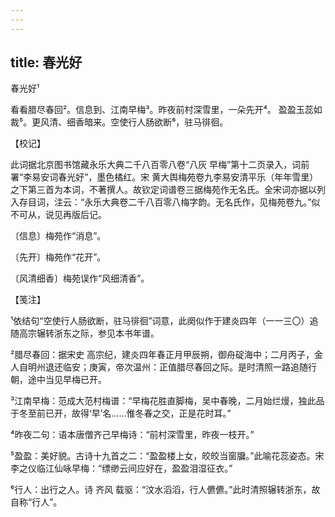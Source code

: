 ```yaml
---
---
---
```

title: 春光好
---



春光好¹





看看腊尽春回²。信息到、江南早梅³。昨夜前村深雪里，一朵先开⁴。 盈盈玉蕊如裁⁵。更风清、细香暗来。空使行人肠欲断⁶，驻马徘徊。

【校记】

此词据北京图书馆藏永乐大典二千八百零八卷“八灰 早梅”第十二页录入，词前署“李易安词春光好”，墨色橘红。宋 黄大舆梅苑卷九李易安清平乐（年年雪里）之下第三首为本词，不著撰人。故钦定词谱卷三据梅苑作无名氏。全宋词亦据以列入存目词，注云：“永乐大典卷二千八百零八梅字韵。无名氏作，见梅苑卷九。”似不可从，说见再版后记。

〔信息〕梅苑作“消息”。

〔先开〕梅苑作“花开”。

〔风清细香〕梅苑误作“风细清香”。

【笺注】

¹依结句“空使行人肠欲断，驻马徘徊”词意，此阕似作于建炎四年（一一三〇）追随高宗辗转浙东之际，参见本书年谱。

²腊尽春回：据宋史 高宗纪，建炎四年春正月甲辰朔，御舟碇海中；二月丙子，金人自明州退还临安；庚寅，帝次温州：正值腊尽春回之际。是时清照一路追随行朝，途中当见早梅已开。

³江南早梅：范成大范村梅谱：“早梅花胜直脚梅，吴中春晚，二月始烂熳，独此品于冬至前已开，故得‘早’名……惟冬春之交，正是花时耳。”

⁴昨夜二句：语本唐僧齐己早梅诗：“前村深雪里，昨夜一枝开。”

⁵盈盈：美好貌。古诗十九首之二：“盈盈楼上女，皎皎当窗牖。”此喻花蕊姿态。宋 李之仪临江仙咏早梅：“缥缈云间应好在，盈盈泪湿征衣。”

⁶行人：出行之人。诗 齐风 载驱：“汶水滔滔，行人儦儦。”此时清照辗转浙东，故自称“行人”。